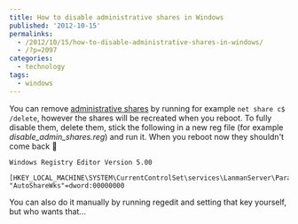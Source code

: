```yaml
---
title: How to disable administrative shares in Windows
published: '2012-10-15'
permalinks:
  - /2012/10/15/how-to-disable-administrative-shares-in-windows/
  - /?p=2097
categories:
  - technology
tags:
  - windows
---
```


You can remove <a href="http://en.wikipedia.org/wiki/Administrative_share">administrative shares</a> by running for example `net share c$ /delete`, however the shares will be recreated when you reboot. To fully disable them, delete them, stick the following in a new reg file (for example _disable_admin_shares.reg_) and run it. When you reboot now they shouldn't come back 🙂

```text
Windows Registry Editor Version 5.00

[HKEY_LOCAL_MACHINE\SYSTEM\CurrentControlSet\services\LanmanServer\Parameters]
"AutoShareWks"=dword:00000000
```

You can also do it manually by running regedit and setting that key yourself, but who wants that...
